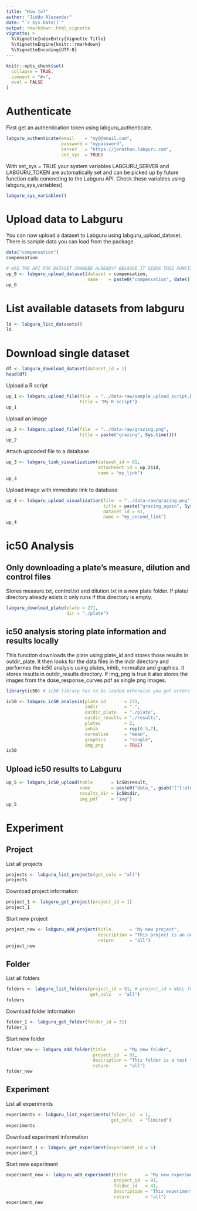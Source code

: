 ```yaml
---
title: "How to?"
author: "Jiddu Alexander"
date: "`r Sys.Date()`"
output: rmarkdown::html_vignette
vignette: >
  %\VignetteIndexEntry{Vignette Title}
  %\VignetteEngine{knitr::rmarkdown}
  %\VignetteEncoding{UTF-8}
---
```


```r
knitr::opts_chunk$set(
  collapse = TRUE,
  comment = "#>",
  eval = FALSE
)
```

# Authenticate

First get an authentication token using labguru_authenticate.

```r
labguru_authenticate(email    = "my@@email.com",
                     password = "mypassword",
                     server   = "https://jonathan.labguru.com",
                     set_sys  = TRUE)
```

With set_sys = TRUE your system variables LABGURU_SERVER and LABGURU_TOKEN are automatically set and can be picked up by future function calls conencting to the Labguru API. Check these variables using labguru_sys_variables()

```r
labguru_sys_variables()
```

# Upload data to Labguru

You can now upload a dataset to Labguru using labguru_upload_dataset. There is sample data you can load from the package.

```r
data("compensation")
compensation
```

```r
# HAS THE API FOR DATASET CHANGED ALREADY? BECAUSE IT SEEMS THIS FUNCTION BROKE.
up_0 <- labguru_upload_dataset(dataset = compensation,
                               name    = paste0("compensation", date()))
up_0
```

# List available datasets from labguru

```r
ld <- labguru_list_datasets()
ld
```

# Download single dataset

```r
df <- labguru_download_dataset(dataset_id = 1)
head(df)
```



Upload a R script

```r
up_1 <- labguru_upload_file(file  = "../data-raw/sample_upload_script.R", 
                            title = "My R script")
up_1
```


Upload an image

```r
up_2 <- labguru_upload_file(file  = "../data-raw/grazing.png", 
                            title = paste("grazing", Sys.time()))
up_2
```

Attach uploaded file to a database

```r
up_3 <- labguru_link_visualization(dataset_id = 61,
                                   attachment_id = up_2$id,
                                   name = "my_link")
up_3
```

Upload image with immediate link to database

```r
up_4 <- labguru_upload_visualization(file  = "../data-raw/grazing.png", 
                                     title = paste("grazing_again", Sys.time()),
                                     dataset_id = 61,
                                     name = "my_second_link")
up_4
```


# ic50 Analysis

## Only downloading a plate's measure, dilution and control files

Stores measure.txt, control.txt and dilution.txt in a new plate folder. If plate/ directory already exists it only runs if this directory is empty.

```r
labguru_download_plate(plate = 271,
                       dir = "./plate")
```

## ic50 analysis storing plate information and results locally

This function downloads the plate using plate_id and stores those results in outdir_plate. It then looks for the data files in the indir directory and performes the ic50 analysis using plates, inhib, normalize and graphics. It stores results in outdir_results directory. If img_png is true it also stores the images from the dose_response_curves pdf as single png images.

```r
library(ic50) # ic50 library has to be loaded otherwise you get errors with '.lastxx_measure' files

ic50 <- labguru_ic50_analysis(plate_id       = 271, 
                              indir          = ".",
                              outdir_plate   = "./plate",
                              outdir_results = "./results",
                              plates         = 2,
                              inhib          = rep(0.5,7),
                              normalize      = "mean",
                              graphics       = "single",
                              img_png        = TRUE)
ic50
```

## Upload ic50 results to Labguru

```r
up_5 <- labguru_ic50_upload(table       = ic50$result,
                            name        = paste0("data_", gsub("[^[:alnum:]]","", date())),
                            results_dir = ic50$dir,
                            img_pdf     = "img")
up_5
```

# Experiment

## Project

List all projects

```r
projects <- labguru_list_projects(get_cols = "all")
projects
```

Download project information

```r
project_1 <- labguru_get_project(project_id = 1)
project_1
```

Start new project

```r
project_new <- labguru_add_project(title       = "My new project",
                                   description = "This project is an analysis of ...",
                                   return      = "all")
project_new
```


## Folder

List all folders

```r
folders <- labguru_list_folders(project_id = 91, # project_id = NULL for all folders in all projects (default)
                                get_cols   = "all")
folders
```

Download folder information

```r
folder_1 <- labguru_get_folder(folder_id = 31)
folder_1
```

Start new folder

```r
folder_new <- labguru_add_folder(title       = "My new folder",
                                 project_id  = 91,
                                 description = "This folder is a test from LabguruR",
                                 return      = "all")
folder_new
```


## Experiment

List all experiments



```r
experiments <- labguru_list_experiments(folder_id  = 1,
                                        get_cols   = "limited")
experiments
```

Download experiment information

```r
experiment_1 <- labguru_get_experiment(experiment_id = 1)
experiment_1
```

Start new experiment

```r
experiment_new <- labguru_add_experiment(title       = "My new experiment",
                                         project_id  = 91,
                                         folder_id   = 41,
                                         description = "This experiment is a test from LabguruR",
                                         return      = "all")
experiment_new
```

